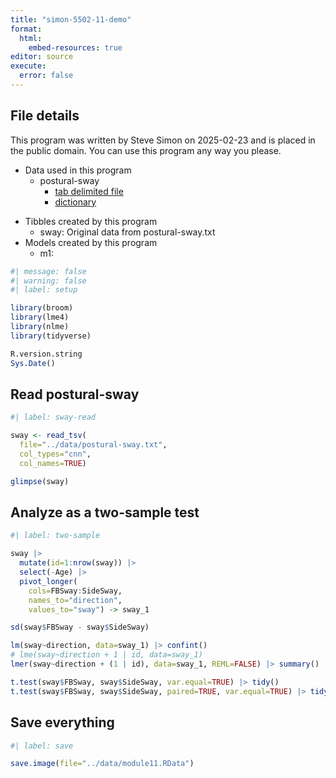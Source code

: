 ```yaml
---
title: "simon-5502-11-demo"
format: 
  html:
    embed-resources: true
editor: source
execute: 
  error: false
---
```


## File details

This program was written by Steve Simon on 2025-02-23 and is placed in the public domain. You can use this program any way you please.

-   Data used in this program
    -   postural-sway
        -   [tab delimited file][ref-sway]
        -   [dictionary][ref-sway-dd]

[ref-sway]: https://github.com/pmean/data/blob/main/files/postural-sway.txt
[ref-sway-dd]: https://github.com/pmean/data/blob/main/files/postural-sway.yaml

-   Tibbles created by this program
    -   sway: Original data from postural-sway.txt
-   Models created by this program
    -   m1: 

```r
#| message: false
#| warning: false
#| label: setup

library(broom)
library(lme4)
library(nlme)
library(tidyverse)

R.version.string
Sys.Date()
```


## Read postural-sway

```r
#| label: sway-read

sway <- read_tsv(
  file="../data/postural-sway.txt",
  col_types="cnn",
  col_names=TRUE)

glimpse(sway) 
```

## Analyze as a two-sample test

```r
#| label: two-sample

sway |>
  mutate(id=1:nrow(sway)) |>
  select(-Age) |>
  pivot_longer(
    cols=FBSway:SideSway,
    names_to="direction",
    values_to="sway") -> sway_1

sd(sway$FBSway - sway$SideSway)

lm(sway~direction, data=sway_1) |> confint()
# lme(sway~direction + 1 | id, data=sway_1)
lmer(sway~direction + (1 | id), data=sway_1, REML=FALSE) |> summary()

t.test(sway$FBSway, sway$SideSway, var.equal=TRUE) |> tidy()
t.test(sway$FBSway, sway$SideSway, paired=TRUE, var.equal=TRUE) |> tidy()
```

## Save everything

```r
#| label: save

save.image(file="../data/module11.RData")
```
